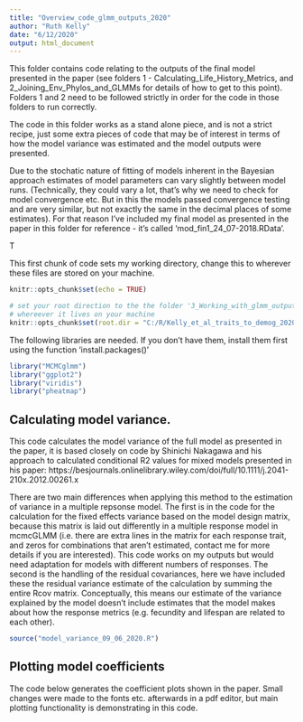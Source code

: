 ```yaml
---
title: "Overview_code_glmm_outputs_2020"
author: "Ruth Kelly"
date: "6/12/2020"
output: html_document
---
```


This folder contains code relating to the outputs of the final model presented in the paper (see folders 1 - Calculating_Life_History_Metrics, and 2_Joining_Env_Phylos_and_GLMMs for details of how to get to this point).  Folders 1 and 2 need to be followed strictly in order for the code in those folders to run correctly. 

The code in this folder works as a stand alone piece, and is not a strict recipe, just some extra pieces of code that may be of interest in terms of how the model variance was estimated and the model outputs were presented. 

Due to the stochatic nature of fitting of models inherent in the Bayesian approach estimates of model parameters can vary slightly between model runs. (Technically, they could vary a lot, that's why we need to check for model convergence etc. But in this the models passed convergence testing and are very similar, but not exactly the same in the decimal places of some estimates).  For that reason I've included my final model as presented in the paper in this folder for reference - it's called 'mod_fin1_24_07-2018.RData'.

T


This first chunk of code sets my working directory, change this to wherever these files are stored on your machine. 

```r
knitr::opts_chunk$set(echo = TRUE)

# set your root direction to the the folder '3_Working_with_glmm_outputs' 
# whereever it lives on your machine
knitr::opts_chunk$set(root.dir = "C:/R/Kelly_et_al_traits_to_demog_2020/3_Working_with_glmm_outputs")
```



The following libraries are needed.  If you don't have them, install them first using the function 'install.packages()'

```r
library("MCMCglmm")
library("ggplot2")
library("viridis")
library("pheatmap")

```

## Calculating model variance.

This code calculates the model variance of the full model as presented in the paper, it is based closely on code by Shinichi Nakagawa and his approach to calculated conditional R2 values for mixed models presented in his paper: https://besjournals.onlinelibrary.wiley.com/doi/full/10.1111/j.2041-210x.2012.00261.x

There are two main differences when applying this method to the estimation of variance in a multiple repsonse model. The first is in the code for the calculation for the fixed effects variance based on the model design matrix, because this matrix is laid out differently in a multiple response model in mcmcGLMM (i.e. there are extra lines in the matrix for each response trait, and zeros for combinations that aren't estimated, contact me for more details if you are interested). This code works on my outputs but would need adaptation for models with different numbers of responses. The second is the handling of the residual covariances, here we have included these the residual variance estimate of the calculation by summing the entire Rcov matrix.  Conceptually, this means our estimate of the variance explained by the model doesn't include estimates that the model makes about how the response metrics (e.g. fecundity and lifespan are related to each other).


```r
source("model_variance_09_06_2020.R")
```

## Plotting model coefficients

The code below generates the coefficient plots shown in the paper.  Small changes were made to the fonts etc. afterwards in a pdf editor, but main plotting functionality is demonstrating in this code. 

```r

```

